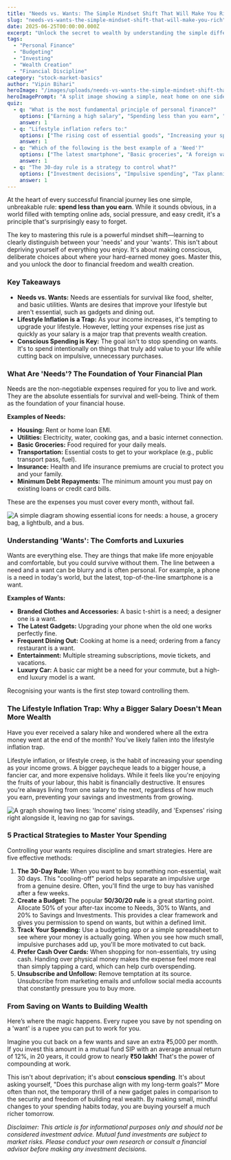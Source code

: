 ```yaml
---
title: "Needs vs. Wants: The Simple Mindset Shift That Will Make You Rich"
slug: "needs-vs-wants-the-simple-mindset-shift-that-will-make-you-rich"
date: 2025-06-25T00:00:00.000Z
excerpt: "Unlock the secret to wealth by understanding the simple difference between what you need and what you want. Learn to control spending, avoid lifestyle inflation, and invest your money wisely for a richer future."
tags:
  - "Personal Finance"
  - "Budgeting"
  - "Investing"
  - "Wealth Creation"
  - "Financial Discipline"
category: "stock-market-basics"
author: "Vipin Bihari"
heroImage: "/images/uploads/needs-vs-wants-the-simple-mindset-shift-that-will-make-you-rich/hero-image.jpg"
heroImagePrompt: "A split image showing a simple, neat home on one side (representing needs) and luxury items like a sports car and designer bags on the other (representing wants), with a clear dividing line."
quiz:
  - q: "What is the most fundamental principle of personal finance?"
    options: ["Earning a high salary", "Spending less than you earn", "Investing in high-risk stocks"]
    answer: 1
  - q: "Lifestyle inflation refers to:"
    options: ["The rising cost of essential goods", "Increasing your spending as your income grows", "A government tax on luxury items"]
    answer: 1
  - q: "Which of the following is the best example of a 'Need'?"
    options: ["The latest smartphone", "Basic groceries", "A foreign vacation"]
    answer: 1
  - q: "The 30-day rule is a strategy to control what?"
    options: ["Investment decisions", "Impulsive spending", "Tax planning"]
    answer: 1
---
```


At the heart of every successful financial journey lies one simple, unbreakable rule: **spend less than you earn**. While it sounds obvious, in a world filled with tempting online ads, social pressure, and easy credit, it's a principle that's surprisingly easy to forget.

The key to mastering this rule is a powerful mindset shift—learning to clearly distinguish between your 'needs' and your 'wants'. This isn't about depriving yourself of everything you enjoy. It's about making conscious, deliberate choices about where your hard-earned money goes. Master this, and you unlock the door to financial freedom and wealth creation.

### Key Takeaways
*   **Needs vs. Wants:** Needs are essentials for survival like food, shelter, and basic utilities. Wants are desires that improve your lifestyle but aren't essential, such as gadgets and dining out.
*   **Lifestyle Inflation is a Trap:** As your income increases, it's tempting to upgrade your lifestyle. However, letting your expenses rise just as quickly as your salary is a major trap that prevents wealth creation.
*   **Conscious Spending is Key:** The goal isn't to stop spending on wants. It's to spend intentionally on things that truly add value to your life while cutting back on impulsive, unnecessary purchases.

### What Are 'Needs'? The Foundation of Your Financial Plan

Needs are the non-negotiable expenses required for you to live and work. They are the absolute essentials for survival and well-being. Think of them as the foundation of your financial house.

**Examples of Needs:**
*   **Housing:** Rent or home loan EMI.
*   **Utilities:** Electricity, water, cooking gas, and a basic internet connection.
*   **Basic Groceries:** Food required for your daily meals.
*   **Transportation:** Essential costs to get to your workplace (e.g., public transport pass, fuel).
*   **Insurance:** Health and life insurance premiums are crucial to protect you and your family.
*   **Minimum Debt Repayments:** The minimum amount you must pay on existing loans or credit card bills.

These are the expenses you must cover every month, without fail.

![A simple diagram showing essential icons for needs: a house, a grocery bag, a lightbulb, and a bus.](/images/uploads/needs-vs-wants-the-simple-mindset-shift-that-will-make-you-rich/defining-needs.png)

### Understanding 'Wants': The Comforts and Luxuries

Wants are everything else. They are things that make life more enjoyable and comfortable, but you could survive without them. The line between a need and a want can be blurry and is often personal. For example, a phone is a need in today's world, but the latest, top-of-the-line smartphone is a want.

**Examples of Wants:**
*   **Branded Clothes and Accessories:** A basic t-shirt is a need; a designer one is a want.
*   **The Latest Gadgets:** Upgrading your phone when the old one works perfectly fine.
*   **Frequent Dining Out:** Cooking at home is a need; ordering from a fancy restaurant is a want.
*   **Entertainment:** Multiple streaming subscriptions, movie tickets, and vacations.
*   **Luxury Car:** A basic car might be a need for your commute, but a high-end luxury model is a want.

Recognising your wants is the first step toward controlling them.

### The Lifestyle Inflation Trap: Why a Bigger Salary Doesn't Mean More Wealth

Have you ever received a salary hike and wondered where all the extra money went at the end of the month? You've likely fallen into the lifestyle inflation trap.

Lifestyle inflation, or lifestyle creep, is the habit of increasing your spending as your income grows. A bigger paycheque leads to a bigger house, a fancier car, and more expensive holidays. While it feels like you're enjoying the fruits of your labour, this habit is financially destructive. It ensures you're always living from one salary to the next, regardless of how much you earn, preventing your savings and investments from growing.

![A graph showing two lines: 'Income' rising steadily, and 'Expenses' rising right alongside it, leaving no gap for savings.](/images/uploads/needs-vs-wants-the-simple-mindset-shift-that-will-make-you-rich/lifestyle-inflation.png)

### 5 Practical Strategies to Master Your Spending

Controlling your wants requires discipline and smart strategies. Here are five effective methods:

1.  **The 30-Day Rule:** When you want to buy something non-essential, wait 30 days. This "cooling-off" period helps separate an impulsive urge from a genuine desire. Often, you'll find the urge to buy has vanished after a few weeks.
2.  **Create a Budget:** The popular **50/30/20 rule** is a great starting point. Allocate 50% of your after-tax income to Needs, 30% to Wants, and 20% to Savings and Investments. This provides a clear framework and gives you permission to spend on wants, but within a defined limit.
3.  **Track Your Spending:** Use a budgeting app or a simple spreadsheet to see where your money is actually going. When you see how much small, impulsive purchases add up, you'll be more motivated to cut back.
4.  **Prefer Cash Over Cards:** When shopping for non-essentials, try using cash. Handing over physical money makes the expense feel more real than simply tapping a card, which can help curb overspending.
5.  **Unsubscribe and Unfollow:** Remove temptation at its source. Unsubscribe from marketing emails and unfollow social media accounts that constantly pressure you to buy more.

### From Saving on Wants to Building Wealth

Here’s where the magic happens. Every rupee you save by not spending on a 'want' is a rupee you can put to work for you.

Imagine you cut back on a few wants and save an extra ₹5,000 per month. If you invest this amount in a mutual fund SIP with an average annual return of 12%, in 20 years, it could grow to nearly **₹50 lakh!** That's the power of compounding at work.

This isn't about deprivation; it's about **conscious spending**. It's about asking yourself, "Does this purchase align with my long-term goals?" More often than not, the temporary thrill of a new gadget pales in comparison to the security and freedom of building real wealth. By making small, mindful changes to your spending habits today, you are buying yourself a much richer tomorrow.

*Disclaimer: This article is for informational purposes only and should not be considered investment advice. Mutual fund investments are subject to market risks. Please conduct your own research or consult a financial advisor before making any investment decisions.*